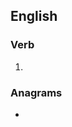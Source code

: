 ==English==

===Verb===
{{head|en|verb form}}

# {{en-past of|eagle}}

===Anagrams===
* {{anagrams|en|a=adeegl|Deagle|Delage|deagle|gealed}}